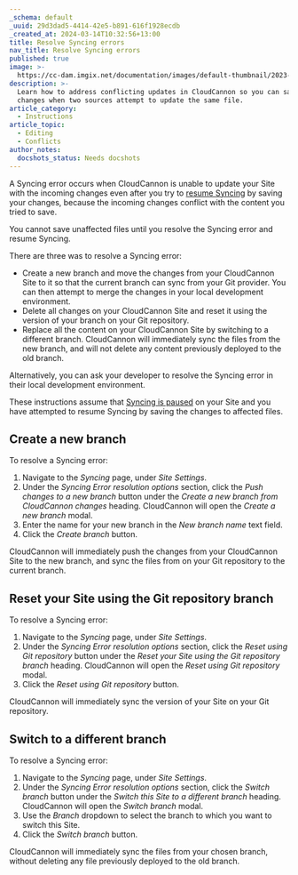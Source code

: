 ```yaml
---
_schema: default
_uuid: 29d3dad5-4414-42e5-b891-616f1928ecdb
_created_at: 2024-03-14T10:32:56+13:00
title: Resolve Syncing errors
nav_title: Resolve Syncing errors
published: true
image: >-
  https://cc-dam.imgix.net/documentation/images/default-thumbnail/2023-Q4/CloudCannon-Documentation-Thumbnail.png
description: >-
  Learn how to address conflicting updates in CloudCannon so you can save your
  changes when two sources attempt to update the same file.
article_category:
  - Instructions
article_topic:
  - Editing
  - Conflicts
author_notes:
  docshots_status: Needs docshots
---
```

A Syncing error occurs when CloudCannon is unable to update your Site with the incoming changes even after you try to [resume Syncing](/documentation/articles/resume-syncing/) by saving your changes, because the incoming changes conflict with the content you tried to save.

You cannot save unaffected files until you resolve the Syncing error and resume Syncing.

There are three was to resolve a Syncing error:

* Create a new branch and move the changes from your CloudCannon Site to it so that the current branch can sync from your Git provider. You can then attempt to merge the changes in your local development environment.
* Delete all changes on your CloudCannon Site and reset it using the version of your branch on your Git repository.
* Replace all the content on your CloudCannon Site by switching to a different branch. CloudCannon will immediately sync the files from the new branch, and will not delete any content previously deployed to the old branch.

Alternatively, you can ask your developer to resolve the Syncing error in their local development environment.

These instructions assume that [Syncing is paused](/documentation/articles/why-is-syncing-paused/) on your Site and you have attempted to resume Syncing by saving the changes to affected files.

## Create a new branch

To resolve a Syncing error:

1. Navigate to the *Syncing* page, under *Site Settings*.
2. Under the *Syncing Error resolution options* section, click the *Push changes to a new branch* button under the *Create a new branch from CloudCannon changes* heading. CloudCannon will open the *Create a new branch* modal.
3. Enter the name for your new branch in the *New branch name* text field.
4. Click the *Create branch* button.

CloudCannon will immediately push the changes from your CloudCannon Site to the new branch, and sync the files from on your Git repository to the current branch.

## Reset your Site using the Git repository branch

To resolve a Syncing error:

1. Navigate to the *Syncing* page, under *Site Settings*.
2. Under the *Syncing Error resolution options* section, click the *Reset using Git repository* button under the *Reset your Site using the Git repository branch* heading. CloudCannon will open the *Reset using Git repository* modal.
3. Click the *Reset using Git repository* button.

CloudCannon will immediately sync the version of your Site on your Git repository.

## Switch to a different branch

To resolve a Syncing error:

1. Navigate to the *Syncing* page, under *Site Settings*.
2. Under the *Syncing Error resolution options* section, click the *Switch branch* button under the *Switch this Site to a different branch* heading. CloudCannon will open the *Switch branch* modal.
3. Use the *Branch* dropdown to select the branch to which you want to switch this Site.
4. Click the *Switch branch* button.

CloudCannon will immediately sync the files from your chosen branch, without deleting any file previously deployed to the old branch.